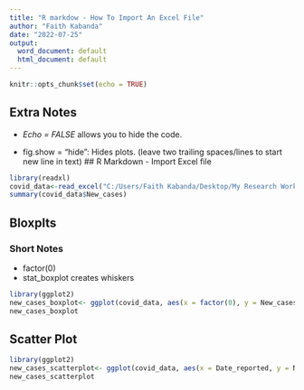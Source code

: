 ```yaml
---
title: "R markdow - How To Import An Excel File"
author: "Faith Kabanda"
date: "2022-07-25"
output:
  word_document: default
  html_document: default
---
```


```r
knitr::opts_chunk$set(echo = TRUE)
```
## Extra Notes
 
* *Echo = FALSE* allows you to hide the code.
 
 
* fig.show = “hide”: Hides plots. (leave two trailing spaces/lines to start new line in text)
## R Markdown - Import Excel file


```r
library(readxl)
covid_data<-read_excel("C:/Users/Faith Kabanda/Desktop/My Research Work/Vaccines VS Data/covid who data.xlsx", sheet = "Jan 2021", range = "A1:E32")
summary(covid_data$New_cases)
```

## Bloxplts
### Short Notes
* factor(0)
* stat_boxplot creates whiskers
```r
library(ggplot2)
new_cases_boxplot<- ggplot(covid_data, aes(x = factor(0), y = New_cases, fill = "red", color = "black")) +stat_boxplot() + geom_boxplot() + xlab("Days Of The Month") + ylab("New Daily Covid 19 Cases") + ggtitle("January 2021 Covid 19 Daily New Cases")
new_cases_boxplot
```

## Scatter Plot
```r
library(ggplot2)
new_cases_scatterplot<- ggplot(covid_data, aes(x = Date_reported, y = New_cases)) + geom_point()+ xlab("Days Of The Month") + ylab("New Daily Covid 19 Cases") + ggtitle("January 2021 Covid 19 Daily New Cases")
new_cases_scatterplot
```


